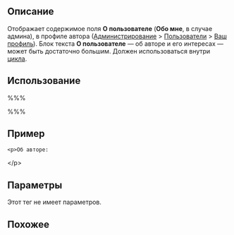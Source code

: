 == Описание ==

Отображает содержимое поля '''О пользователе''' ('''Обо мне''', в случае админа), в профиле автора ([[Administration_Panels|Администрирование]] > [[Administration_Panels#Your_Profile|Пользователи]] > [[Your_Profile_SubPanel|Ваш профиль]]). Блок текста '''О пользователе''' — об авторе и его интересах — может быть достаточно большим. Должен использоваться внутри [[Цикл WordPress|цикла]].

== Использование ==

%%% <?php the_author_description(); ?> %%%

== Пример ==

 &lt;p&gt;Об авторе: <?php the_author_description(); ?>&lt;/p&gt;

== Параметры ==

Этот тег не имеет параметров.

== Похожее ==

{{Теги:Авторы}}
{{Параметры:Нет}}